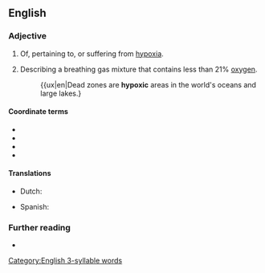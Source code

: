 ==English==

===Adjective===
{{en-adj}}

# {{lb|en|pathology}} Of, pertaining to, or suffering from [[hypoxia]].
# Describing a breathing gas mixture that contains less than 21% [[oxygen]].
#: {{ux|en|Dead zones are '''hypoxic''' areas in the world's oceans and large lakes.}

====Coordinate terms====
* {{l|en|anoxic}}
* {{l|en|dysoxic}}
* {{l|en|normoxic}}
* {{l|en|hyperoxic}}

====Translations====
{{trans-top|pertaining to hypoxia}}
* Dutch: {{t|nl|hypoxisch}}
{{trans-mid}}
* Spanish: {{t|es|hipóxico}}
{{trans-bottom}}

===Further reading===
* {{R:Lexico}}

[[Category:English 3-syllable words]]